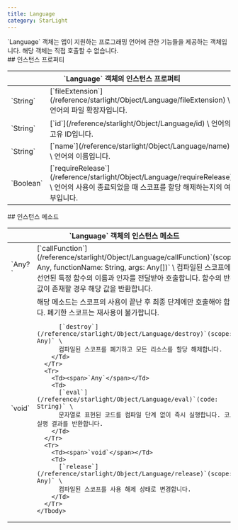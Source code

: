 ```yaml
---
title: Language
category: StarLight
---
```


<Section>
  `Language` 객체는 앱이 지원하는 프로그래밍 언어에 관한 기능들을 제공하는 객체입니다. 해당 객체는 직접 호출할 수 없습니다.
</Section>
<Section>
  ## 인스턴스 프로퍼티

  <Table>
    <Thead>
      <Tr>
        <Th colSpan="2">`Language` 객체의 인스턴스 프로퍼티</Th>
      </Tr>
    </Thead>
    <Tbody>
      <Tr>
        <Td><span>`String`</span></Td>
        <Td>
          [`fileExtension`](/reference/starlight/Object/Language/fileExtension) \
          언어의 파일 확장자입니다.
        </Td>
      </Tr>
      <Tr>
        <Td><span>`String`</span></Td>
        <Td>
          [`id`](/reference/starlight/Object/Language/id) \
          언어의 고유 ID입니다.
        </Td>
      </Tr>
      <Tr>
        <Td><span>`String`</span></Td>
        <Td>
          [`name`](/reference/starlight/Object/Language/name) \
          언어의 이름입니다.
        </Td>
      </Tr>
      <Tr>
        <Td><span>`Boolean`</span></Td>
        <Td>
          [`requireRelease`](/reference/starlight/Object/Language/requireRelease) \
          언어의 사용이 종료되었을 때 스코프를 할당 해제하는지의 여부입니다.
        </Td>
      </Tr>
    </Tbody>
  </Table>
</Section>
<Section>
  ## 인스턴스 메소드

  <Table>
    <Thead>
      <Tr>
        <Th colSpan="2">`Language` 객체의 인스턴스 메소드</Th>
      </Tr>
    </Thead>
    <Tbody>
      <Tr>
        <Td><span>`Any?`</span></Td>
        <Td>
          [`callFunction`](/reference/starlight/Object/Language/callFunction)`(scope: Any, functionName: String, args: Any[])` \
          컴파일된 스코프에 선언된 특정 함수의 이름과 인자를 전달받아 호출합니다. 함수의 반환값이 존재할 경우 해당 값을 반환합니다.
        </Td>
      </Tr>
      <Tr>
        <Td><span>`void`</span></Td>
        <Td>
          <Noti type="warning">
            해당 메소드는 스코프의 사용이 끝난 후 최종 단계에만 호출해야 합니다. 폐기한 스코프는 재사용이 불가합니다.
          </Noti>

          [`destroy`](/reference/starlight/Object/Language/destroy)`(scope: Any)` \
          컴파일된 스코프를 폐기하고 모든 리소스를 할당 해제합니다.
        </Td>
      </Tr>
      <Tr>
        <Td><span>`Any`</span></Td>
        <Td>
          [`eval`](/reference/starlight/Object/Language/eval)`(code: String)` \
          문자열로 표현된 코드를 컴파일 단계 없이 즉시 실행합니다. 코드 실행 결과를 반환합니다.
        </Td>
      </Tr>
      <Tr>
        <Td><span>`void`</span></Td>
        <Td>
          [`release`](/reference/starlight/Object/Language/release)`(scope: Any)` \
          컴파일된 스코프를 사용 해제 상태로 변경합니다.
        </Td>
      </Tr>
    </Tbody>
  </Table>
</Section>